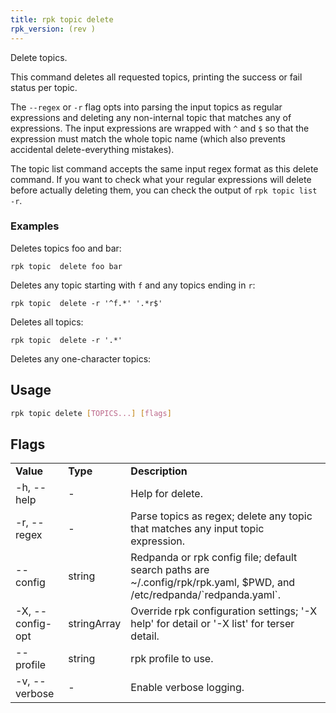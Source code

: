 ```yaml
---
title: rpk topic delete
rpk_version: (rev )
---
```


<head>
  <meta name="title" content="rpk topic delete | Redpanda Docs" />
  <meta name="description" content="rpk topic delete" />
  <link rel="canonical" href="https://docs.redpanda.com/docs/reference/rpk/rpk-topic/rpk-topic-delete/" />
</head>

Delete topics.

This command deletes all requested topics, printing the success or fail status
per topic.

The `--regex` or `-r` flag opts into parsing the input topics as regular expressions
and deleting any non-internal topic that matches any of expressions. The input
expressions are wrapped with `^` and `$` so that the expression must match the
whole topic name (which also prevents accidental delete-everything mistakes).

The topic list command accepts the same input regex format as this delete
command. If you want to check what your regular expressions will delete before
actually deleting them, you can check the output of `rpk topic list -r`.

### Examples

Deletes topics foo and bar:

```
rpk topic  delete foo bar
```

Deletes any topic starting with `f` and any topics ending in `r`:

```
rpk topic  delete -r '^f.*' '.*r$'
```

Deletes all topics:

```
rpk topic  delete -r '.*'
```

Deletes any one-character topics:

## Usage

```bash
rpk topic delete [TOPICS...] [flags]
```

## Flags

<table>
  <tbody>
    <tr>
      <td>
        <strong>Value</strong>
      </td>
      <td>
        <strong>Type</strong>
      </td>
      <td>
        <strong>Description</strong>
      </td>
    </tr>
    <tr>
      <td>-h, --help</td>
      <td>-</td>
      <td>Help for delete.</td>
    </tr>
    <tr>
      <td>-r, --regex</td>
      <td>-</td>
      <td>
        Parse topics as regex; delete any topic that matches any input topic
        expression.
      </td>
    </tr>
    <tr>
      <td>--config</td>
      <td>string</td>
      <td>
        Redpanda or rpk config file; default search paths are
        ~/.config/rpk/rpk.yaml, $PWD, and /etc/redpanda/`redpanda.yaml`.
      </td>
    </tr>
    <tr>
      <td>-X, --config-opt</td>
      <td>stringArray</td>
      <td>
        Override rpk configuration settings; '-X help' for detail or '-X list'
        for terser detail.
      </td>
    </tr>
    <tr>
      <td>--profile</td>
      <td>string</td>
      <td>rpk profile to use.</td>
    </tr>
    <tr>
      <td>-v, --verbose</td>
      <td>-</td>
      <td>Enable verbose logging.</td>
    </tr>
  </tbody>
</table>
